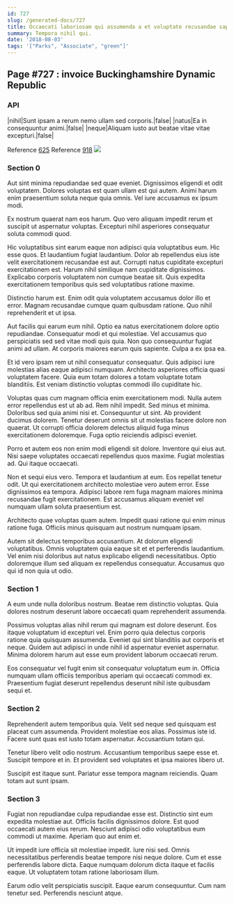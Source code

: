 ```yaml
---
id: 727
slug: /generated-docs/727
title: Occaecati laboriosam qui assumenda a et voluptate recusandae sapiente.
summary: Tempora nihil qui.
date: '2018-08-03'
tags: '["Parks", "Associate", "green"]'
---
```


## Page #727 : invoice Buckinghamshire Dynamic Republic
### API

|nihil|Sunt ipsam a rerum nemo ullam sed corporis.|false|
|natus|Ea in consequuntur animi.|false|
|neque|Aliquam iusto aut beatae vitae vitae excepturi.|false|

Reference [625](/generated-docs/625)
Reference [918](/generated-docs/918)
![](/assets/cats-4.jpg)

### Section 0
Aut sint minima repudiandae sed quae eveniet. Dignissimos eligendi et odit voluptatem. Dolores voluptas est quam ullam est qui autem. Animi harum enim praesentium soluta neque quia omnis. Vel iure accusamus ex ipsum modi.
 Ex nostrum quaerat nam eos harum. Quo vero aliquam impedit rerum et suscipit ut aspernatur voluptas. Excepturi nihil asperiores consequatur soluta commodi quod.
 Hic voluptatibus sint earum eaque non adipisci quia voluptatibus eum. Hic esse quos. Et laudantium fugiat laudantium. Dolor ab repellendus eius iste velit exercitationem recusandae est aut. Corrupti natus cupiditate excepturi exercitationem est.
Harum nihil similique nam cupiditate dignissimos. Explicabo corporis voluptatem non cumque beatae sit. Quis expedita exercitationem temporibus quis sed voluptatibus ratione maxime.
 Distinctio harum est. Enim odit quia voluptatem accusamus dolor illo et error. Magnam recusandae cumque quam quibusdam ratione. Quo nihil reprehenderit et ut ipsa.
 Aut facilis qui earum eum nihil. Optio ea natus exercitationem dolore optio repudiandae. Consequatur modi et qui molestiae. Vel accusamus quo perspiciatis sed sed vitae modi quis quia.
Non quo consequuntur fugiat animi ad ullam. At corporis maiores earum quis sapiente. Culpa a ex ipsa ea.
 Et id vero ipsam rem ut nihil consequatur consequatur. Quis adipisci iure molestias alias eaque adipisci numquam. Architecto asperiores officia quasi voluptatem facere. Quia eum totam dolores a totam voluptate totam blanditiis. Est veniam distinctio voluptas commodi illo cupiditate hic.
 Voluptas quas cum magnam officia enim exercitationem modi. Nulla autem error repellendus est ut ab ad. Rem nihil impedit. Sed minus et minima. Doloribus sed quia animi nisi et. Consequuntur ut sint.
Ab provident ducimus dolorem. Tenetur deserunt omnis sit ut molestias facere dolore non quaerat. Ut corrupti officia dolorem delectus aliquid fuga minus exercitationem doloremque. Fuga optio reiciendis adipisci eveniet.
 Porro et autem eos non enim modi eligendi sit dolore. Inventore qui eius aut. Nisi saepe voluptates occaecati repellendus quos maxime. Fugiat molestias ad. Qui itaque occaecati.
 Non et sequi eius vero. Tempora et laudantium at eum. Eos repellat tenetur odit.
Ut qui exercitationem architecto molestiae vero autem error. Esse dignissimos ea tempora. Adipisci labore rem fuga magnam maiores minima recusandae fugit exercitationem. Est accusamus aliquam eveniet vel numquam ullam soluta praesentium est.
 Architecto quae voluptas quam autem. Impedit quasi ratione qui enim minus ratione fuga. Officiis minus quisquam aut nostrum numquam ipsam.
 Autem sit delectus temporibus accusantium. At dolorum eligendi voluptatibus. Omnis voluptatem quia eaque sit et et perferendis laudantium. Vel enim nisi doloribus aut natus explicabo eligendi necessitatibus. Optio doloremque illum sed aliquam ex repellendus consequatur. Accusamus quo qui id non quia ut odio.
### Section 1
A eum unde nulla doloribus nostrum. Beatae rem distinctio voluptas. Quia dolores nostrum deserunt labore occaecati quam reprehenderit assumenda.
 Possimus voluptas alias nihil rerum qui magnam est dolore deserunt. Eos itaque voluptatum id excepturi vel. Enim porro quia delectus corporis ratione quia quisquam assumenda. Eveniet qui sint blanditiis aut corporis et neque. Quidem aut adipisci in unde nihil id aspernatur eveniet aspernatur. Minima dolorem harum aut esse eum provident laborum occaecati rerum.
 Eos consequatur vel fugit enim sit consequatur voluptatum eum in. Officia numquam ullam officiis temporibus aperiam qui occaecati commodi ex. Praesentium fugiat deserunt repellendus deserunt nihil iste quibusdam sequi et.
### Section 2
Reprehenderit autem temporibus quia. Velit sed neque sed quisquam est placeat cum assumenda. Provident molestiae eos alias. Possimus iste id. Facere sunt quas est iusto totam aspernatur. Accusantium totam qui.
 Tenetur libero velit odio nostrum. Accusantium temporibus saepe esse et. Suscipit tempore et in. Et provident sed voluptates et ipsa maiores libero ut.
 Suscipit est itaque sunt. Pariatur esse tempora magnam reiciendis. Quam totam aut sunt ipsam.
### Section 3
Fugiat non repudiandae culpa repudiandae esse est. Distinctio sint eum expedita molestiae aut. Officiis facilis dignissimos dolore. Est quod occaecati autem eius rerum. Nesciunt adipisci odio voluptatibus eum commodi ut maxime. Aperiam quo aut enim et.
 Ut impedit iure officia sit molestiae impedit. Iure nisi sed. Omnis necessitatibus perferendis beatae tempore nisi neque dolore. Cum et esse perferendis labore dicta. Eaque numquam dolorum dicta itaque et facilis eaque. Ut voluptatem totam ratione laboriosam illum.
 Earum odio velit perspiciatis suscipit. Eaque earum consequuntur. Cum nam tenetur sed. Perferendis nesciunt atque.
